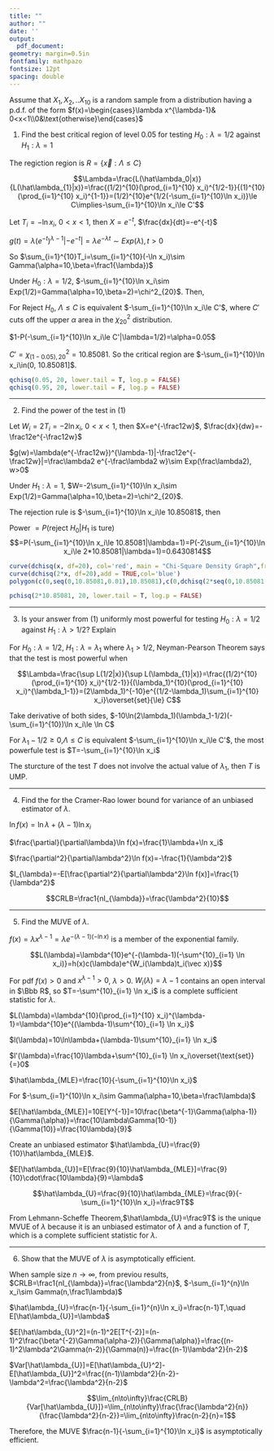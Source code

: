 ```yaml
---
title: ""
author: ""
date: ''
output:
  pdf_document: 
geometry: margin=0.5in
fontfamily: mathpazo
fontsize: 12pt
spacing: double
---
```




Assume that $X_1,X_2,..X_{10}$ is a random sample from a distribution having a p.d.f. of the form $f(x)=\begin{cases}\lambda x^{\lambda-1}& 0<x<1\\0&\text{otherwise}\end{cases}$

1.  Find the best critical region of level 0.05 for testing $H_0: \lambda=1/2$ against $H_1:\lambda=1$

The regiction region is $R=\{\vec x: \Lambda\le C\}$

$$\Lambda=\frac{L(\hat\lambda_0|x)}{L(\hat\lambda_{1}|x)}=\frac{(1/2)^{10}(\prod_{i=1}^{10} x_i)^{1/2-1}}{(1)^{10}(\prod_{i=1}^{10} x_i)^{1-1}}=(1/2)^{10}e^{1/2(-\sum_{i=1}^{10}\ln x_i)}\le C\implies-\sum_{i=1}^{10}\ln x_i\le C'$$

Let $T_i=-\ln x_i$, $0<x<1$, then $X=e^{-t}$, $\frac{dx}{dt}=-e^{-t}$

$g(t)=\lambda(e^{-t})^{\lambda-1}|-e^{-t}|=\lambda e^{-\lambda t}\sim Exp(\lambda), t>0$

So $\sum_{i=1}^{10}T_i=\sum_{i=1}^{10}(-\ln x_i)\sim Gamma(\alpha=10,\beta=\frac1{\lambda})$

Under $H_0: \lambda=1/2$, $-\sum_{i=1}^{10}\ln x_i\sim Exp(1/2)=Gamma(\alpha=10,\beta=2)=\chi^2_{20}$. Then,

For Reject $H_0$, $\Lambda\le C$ is equivalent $-\sum_{i=1}^{10}\ln x_i\le C'$, where $C'$ cuts off the upper $\alpha$ area in the $\chi^2_{20}$ distribution.

$1-P(-\sum_{i=1}^{10}\ln x_i\le C'|\lambda=1/2)=\alpha=0.05$

$C'=\chi^2_{(1-0.05),20}=10.85081$. So the critical region are $-\sum_{i=1}^{10}\ln x_i\in(0, 10.85081]$.

```r
qchisq(0.05, 20, lower.tail = T, log.p = FALSE)
qchisq(0.95, 20, lower.tail = F, log.p = FALSE)
```

 ---
 
2.  Find the power of the test in (1)

Let $W_i=2T_i=-2\ln x_i$, $0<x<1$, then $X=e^{-\frac12w}$, $\frac{dx}{dw}=-\frac12e^{-\frac12w}$

$g(w)=\lambda(e^{-\frac12w})^{\lambda-1}|-\frac12e^{-\frac12w}|=\frac\lambda2 e^{-\frac\lambda2 w}\sim Exp(\frac\lambda2), w>0$

Under $H_1: \lambda=1$, $W=-2\sum_{i=1}^{10}\ln x_i\sim Exp(1/2)=Gamma(\alpha=10,\beta=2)=\chi^2_{20}$.

The rejection rule is $-\sum_{i=1}^{10}\ln x_i\le 10.85081$, then

Power $=P(\text{reject }H_0|H_1\text{ is ture})$
$$=P(-\sum_{i=1}^{10}\ln x_i\le 10.85081|\lambda=1)=P(-2\sum_{i=1}^{10}\ln x_i\le 2*10.85081|\lambda=1)=0.6430814$$

```r
curve(dchisq(x, df=20), col='red', main = "Chi-Square Density Graph",from=0,to=60); abline(v=10.85081,lty=2);text(10.85081,0, "10.85")
curve(dchisq(2*x, df=20),add = TRUE,col='blue')
polygon(c(0,seq(0,10.85081,0.01),10.85081),c(0,dchisq(2*seq(0,10.85081,0.01), df=20),0), density=10, angle=45,lty =3)
```

```r
pchisq(2*10.85081, 20, lower.tail = T, log.p = FALSE)
```

 ---
 
3. Is your answer from (1) uniformly most powerful for testing $H_0: \lambda=1/2$ against $H_1:\lambda>1/2$? Explain

For $H_0: \lambda=1/2$, $H_1:\lambda=\lambda_1$ where $\lambda_1>1/2$, Neyman-Pearson Theorem says that the test is most powerful when

$$\Lambda=\frac{\sup L(1/2|x)}{\sup L(\lambda_{1}|x)}=\frac{(1/2)^{10}(\prod_{i=1}^{10} x_i)^{1/2-1}}{(\lambda_1)^{10}(\prod_{i=1}^{10} x_i)^{\lambda_1-1}}=(2\lambda_1)^{-10}e^{(1/2-\lambda_1)\sum_{i=1}^{10} x_i}\overset{set}{\le} C$$

Take derivative of both sides, $-10\ln(2\lambda_1)(\lambda_1-1/2)(-\sum_{i=1}^{10})\ln x_i\le \ln C$

For $\lambda_1-1/2\ge0$,$\Lambda\le C$ is equivalent $-\sum_{i=1}^{10}\ln x_i\le C'$, the most powerfule test is $T=-\sum_{i=1}^{10}\ln x_i$

The sturcture of the test $T$ does not involve the actual value of $\lambda_1$, then $T$ is UMP.

 ---

4. Find the  for the Cramer-Rao lower bound for variance of an unbiased estimator of $\lambda$.

$\ln f(x)=\ln\lambda+(\lambda-1)\ln x_i$

$\frac{\partial}{\partial\lambda}\ln f(x)=\frac{1}\lambda+\ln x_i$

$\frac{\partial^2}{\partial\lambda^2}\ln f(x)=-\frac{1}{\lambda^2}$

$I_{\lambda}=-E[\frac{\partial^2}{\partial\lambda^2}\ln f(x)]=\frac{1}{\lambda^2}$

$$CRLB=\frac1{nI_{\lambda}}=\frac{\lambda^2}{10}$$

 ----
 
5. Find the MUVE of $\lambda$.

$f(x)=\lambda x^{\lambda-1}=\lambda e^{-(\lambda-1)(-\ln x)}$ is a member of the exponential family.

$$L(\lambda)=\lambda^{10}e^{-(\lambda-1)(-\sum^{10}_{i=1} \ln x_i)}=h(x)c(\lambda)e^{W_i(\lambda)t_i(\vec x)}$$

For pdf $f(x)>0$ and $x^{\lambda-1}>0$, $\lambda>0$. $W_i(\lambda)=\lambda-1$ contains an open interval in $\Bbb R$, so $T=-\sum^{10}_{i=1} \ln x_i$ is a complete sufficient statistic for $\lambda$.

$L(\lambda)=\lambda^{10}(\prod_{i=1}^{10} x_i)^{\lambda-1}=\lambda^{10}e^{(\lambda-1)\sum^{10}_{i=1} \ln x_i}$

$l(\lambda)=10\ln\lambda+(\lambda-1)\sum^{10}_{i=1} \ln x_i$

$l'(\lambda)=\frac{10}\lambda+\sum^{10}_{i=1} \ln x_i\overset{\text{set}}{=}0$

$\hat\lambda_{MLE}=\frac{10}{-\sum_{i=1}^{10}\ln x_i}$

For $-\sum_{i=1}^{10}\ln x_i\sim Gamma(\alpha=10,\beta=\frac1\lambda)$

$E[\hat\lambda_{MLE}]=10E[Y^{-1}]=10\frac{\beta^{-1}\Gamma(\alpha-1)}{\Gamma(\alpha)}=\frac{10\lambda\Gamma(10-1)}{\Gamma(10)}=\frac{10\lambda}{9}$

Create an unbiased estimator $\hat\lambda_{U}=\frac{9}{10}\hat\lambda_{MLE}$.

$E[\hat\lambda_{U}]=E[\frac{9}{10}\hat\lambda_{MLE}]=\frac{9}{10}\cdot\frac{10\lambda}{9}=\lambda$ 

$$\hat\lambda_{U}=\frac{9}{10}\hat\lambda_{MLE}=\frac{9}{-\sum_{i=1}^{10}\ln x_i}=\frac9T$$

From Lehmann-Scheffe Theorem,$\hat\lambda_{U}=\frac9T$ is the unique MVUE of $\lambda$ because it is an unbiased estimator of $\lambda$ and a function of $T$, which is a complete sufficient statistic for $\lambda$.

 ---


6. Show that the MUVE of $\lambda$ is asymptotically efficient. 

When sample size $n\to\infty$, from previou results, $CRLB=\frac1{nI_{\lambda}}=\frac{\lambda^2}{n}$, $-\sum_{i=1}^{n}\ln x_i\sim Gamma(n,\frac1\lambda)$

$\hat\lambda_{U}=\frac{n-1}{-\sum_{i=1}^{n}\ln x_i}=\frac{n-1}T,\quad E[\hat\lambda_{U}]=\lambda$

$E[\hat\lambda_{U}^2]=(n-1)^2E[T^{-2}]=(n-1)^2\frac{\beta^{-2}\Gamma(\alpha-2)}{\Gamma(\alpha)}=\frac{(n-1)^2\lambda^2\Gamma(n-2)}{\Gamma(n)}=\frac{(n-1)\lambda^2}{n-2}$

$Var[\hat\lambda_{U}]=E[\hat\lambda_{U}^2]-E[\hat\lambda_{U}]^2=\frac{(n-1)\lambda^2}{n-2}-\lambda^2=\frac{\lambda^2}{n-2}$

$$\lim_{n\to\infty}\frac{CRLB}{Var[\hat\lambda_{U}]}=\lim_{n\to\infty}\frac{\frac{\lambda^2}{n}}{\frac{\lambda^2}{n-2}}=\lim_{n\to\infty}\frac{n-2}{n}=1$$
 
Therefore, the MUVE $\frac{n-1}{-\sum_{i=1}^{10}\ln x_i}$ is asymptotically efficient.


